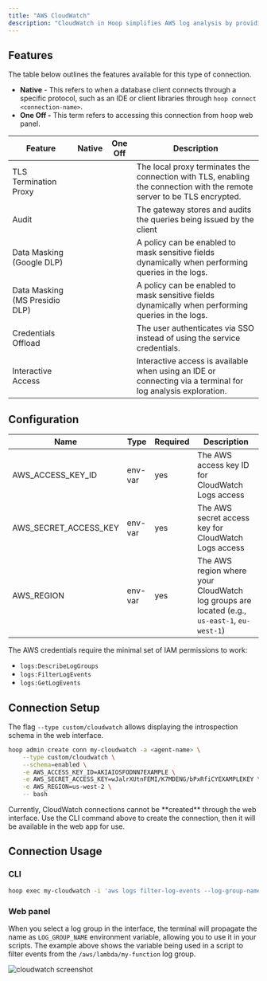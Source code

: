```yaml
---
title: "AWS CloudWatch"
description: "CloudWatch in Hoop simplifies AWS log analysis by providing direct access to log groups with automatic environment variable setup and an optimized interface for log exploration."
---
```



<Prerequisites />

## Features

The table below outlines the features available for this type of connection.

- **Native** - This refers to when a database client connects through a specific protocol, such as an IDE or client libraries through `hoop connect <connection-name>`.
- **One Off -** This term refers to accessing this connection from hoop web panel.

| Feature | Native | One Off | Description |
| --- | --- | --- | --- |
| TLS Termination Proxy | <Icon icon="xmark" /> | <Icon icon="check" /> | The local proxy terminates the connection with TLS, enabling the connection with the remote server to be TLS encrypted. |
| Audit | <Icon icon="xmark" /> | <Icon icon="check" /> | The gateway stores and audits the queries being issued by the client |
| Data Masking (Google DLP) | <Icon icon="xmark" /> | <Icon icon="check" /> | A policy can be enabled to mask sensitive fields dynamically when performing queries in the logs. |
| Data Masking (MS Presidio DLP) | <Icon icon="xmark" /> | <Icon icon="check" /> | A policy can be enabled to mask sensitive fields dynamically when performing queries in the logs. |
| Credentials Offload | <Icon icon="xmark" /> | <Icon icon="check" /> | The user authenticates via SSO instead of using the service credentials. |
| Interactive Access | <Icon icon="xmark" /> | <Icon icon="check" /> | Interactive access is available when using an IDE or connecting via a terminal for log analysis exploration. |

## Configuration

| Name | Type | Required | Description |
| --- | --- | --- | --- |
| AWS_ACCESS_KEY_ID | env-var | yes | The AWS access key ID for CloudWatch Logs access |
| AWS_SECRET_ACCESS_KEY | env-var | yes | The AWS secret access key for CloudWatch Logs access |
| AWS_REGION | env-var | yes | The AWS region where your CloudWatch log groups are located (e.g., `us-east-1`, `eu-west-1`) |

The AWS credentials require the minimal set of IAM permissions to work:
- `logs:DescribeLogGroups`
- `logs:FilterLogEvents`
- `logs:GetLogEvents`

## Connection Setup

The flag `--type custom/cloudwatch` allows displaying the introspection schema in the web interface.

```bash
hoop admin create conn my-cloudwatch -a <agent-name> \
    --type custom/cloudwatch \
    --schema=enabled \
    -e AWS_ACCESS_KEY_ID=AKIAIOSFODNN7EXAMPLE \
    -e AWS_SECRET_ACCESS_KEY=wJalrXUtnFEMI/K7MDENG/bPxRfiCYEXAMPLEKEY \
    -e AWS_REGION=us-west-2 \
    -- bash
```

<Warning>
    Currently, CloudWatch connections cannot be **created** through the web interface.
    Use the CLI command above to create the connection, then it will be available in the web app for use.
</Warning>

## Connection Usage

### CLI

```bash
hoop exec my-cloudwatch -i 'aws logs filter-log-events --log-group-name /aws/lambda/my-function'
```

### Web panel

When you select a log group in the interface, the terminal will propagate the name as `LOG_GROUP_NAME` environment variable, allowing you to use it in your scripts.
The example above shows the variable being used in a script to filter events from the `/aws/lambda/my-function` log group.

<Frame>
    <img src="/images/aws/client-aws-cloudwatch.png" alt="cloudwatch screenshot" />
</Frame>
